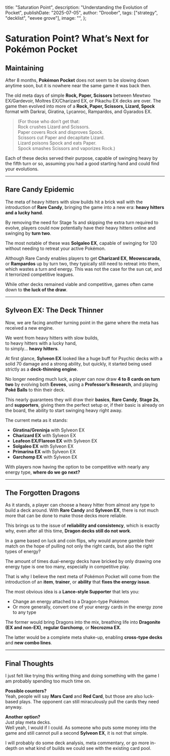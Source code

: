   title: "Saturation Point",
  description: "Understanding the Evolution of Pocket",
  publishDate: "2025-07-05",
  author: "Droober",
  tags: ["strategy", "decklist", "eevee grove"],
  image: "",
};

# Saturation Point? What’s Next for Pokémon Pocket

## Maintaining

After 8 months, **Pokémon Pocket** does not seem to be slowing down anytime soon, but it is nowhere near the same game it was back then.

The old meta days of simple **Rock, Paper, Scissors** between Mewtwo EX/Gardevoir, Moltres EX/Charizard EX, or Pikachu EX decks are over. The game then evolved into more of a **Rock, Paper, Scissors, Lizard, Spock** format with Darkrai, Giratina, Lycanroc, Rampardos, and Gyarados EX.

> (For those who don’t get that:  
> Rock crushes Lizard and Scissors.  
> Paper covers Rock and disproves Spock.  
> Scissors cut Paper and decapitate Lizard.  
> Lizard poisons Spock and eats Paper.  
> Spock smashes Scissors and vaporizes Rock.)

Each of these decks served their purpose, capable of swinging heavy by the fifth turn or so, assuming you had a good starting hand and could find your evolutions.

---

## Rare Candy Epidemic

The meta of heavy hitters with slow builds hit a brick wall with the introduction of **Rare Candy**, bringing the game into a new era: **heavy hitters and a lucky hand**.

By removing the need for Stage 1s and skipping the extra turn required to evolve, players could now potentially have their heavy hitters online and swinging by **turn two**.

The most notable of these was **Solgaleo EX**, capable of swinging for 120 without needing to retreat your active Pokémon.

Although Rare Candy enables players to get **Charizard EX**, **Meowscarada**, or **Rampardos** up by turn two, they typically still need to retreat into them, which wastes a turn and energy. This was not the case for the sun cat, and it terrorized competitive leagues.

While other decks remained viable and competitive, games often came down to **the luck of the draw**.

---

## Sylveon EX: The Deck Thinner

Now, we are facing another turning point in the game where the meta has received a new engine.

We went from heavy hitters with slow builds,  
to heavy hitters with a lucky hand,  
to simply... **heavy hitters**.

At first glance, **Sylveon EX** looked like a huge buff for Psychic decks with a solid 70 damage and a strong ability, but quickly, it started being used strictly as a **deck-thinning engine**.

No longer needing much luck, a player can now draw **4 to 8 cards on turn two** by evolving both **Eevees**, using a **Professor’s Research**, and playing **Poké Balls** to thin their deck.

This nearly guarantees they will draw their **basics**, **Rare Candy**, **Stage 2s**, and **supporters**, giving them the perfect setup or, if their basic is already on the board, the ability to start swinging heavy right away.

The current meta as it stands:

- **Giratina/Greninja** with Sylveon EX
- **Charizard EX** with Sylveon EX
- **Leafeon EX/Flareon EX** with Sylveon EX
- **Solgaleo EX** with Sylveon EX
- **Primarina EX** with Sylveon EX
- **Garchomp EX** with Sylveon EX

With players now having the option to be competitive with nearly any energy type, **where do we go next?**

---

## The Forgotten Dragons

As it stands, a player can choose a heavy hitter from almost any type to build a deck around. With **Rare Candy** and **Sylveon EX**, there is not much more that can be done to make those decks more reliable.

This brings us to the issue of **reliability and consistency**, which is exactly why, even after all this time, **Dragon decks still do not work**.

In a game based on luck and coin flips, why would anyone gamble their match on the hope of pulling not only the right cards, but also the right types of energy?

The amount of times dual-energy decks have bricked by only drawing one energy type is one too many, especially in competitive play.

That is why I believe the next meta of Pokémon Pocket will come from the introduction of an **item**, **trainer**, or **ability** that **fixes the energy issue**.

The most obvious idea is a **Lance-style Supporter** that lets you:

- Change an energy attached to a Dragon-type Pokémon
- Or more generally, convert one of your energy cards in the energy zone to any type

The former would bring Dragons into the mix, breathing life into **Dragonite (EX and non-EX)**, **regular Garchomp**, or **Necrozma EX**.

The latter would be a complete meta shake-up, enabling **cross-type decks** and **new combo lines**.

---

## Final Thoughts

I just felt like trying this writing thing and doing something with the game I am probably spending too much time on.

**Possible counters?**  
Yeah, people will say **Mars Card** and **Red Card**, but those are also luck-based plays. The opponent can still miraculously pull the cards they need anyway.

**Another option?**  
Just play meta decks.  
Well yeah, I would if I could. As someone who puts some money into the game and still cannot pull a second **Sylveon EX**, it is not that simple.

I will probably do some deck analysis, meta commentary, or go more in-depth on what kind of builds we could see with the existing card pool.
